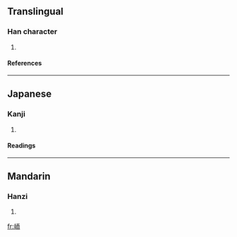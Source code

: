 ==Translingual==
===Han character===
{{Han char|rn=46|rad=山|as=06|sn=9|four=2172<sub>7</sub>|canj=山一月中 (UMBL), X山一月中 (XUMBL)}}
# {{defn|Han|sort=山06}}
====References====
{{Han ref|kx=0310.230|dkj=08034|hdz=10769.180|uh=5CCF|ud=23759|bh=CEA9|bd=52905}}
----
==Japanese==
===Kanji===
{{ja-kanji|grade=|rs=山06}}
# {{defn|Japanese}} 
====Readings====
{{ja-readings|on=[[じ]] (ji), [[に]] (ni)|kun=}}
----
==Mandarin==
===Hanzi===
{{cmn-hanzi|pin=[[ěr]] ([[er3]])|wg=erh<sup>3</sup>}}
# {{defn|Mandarin}}

[[fr:峏]]